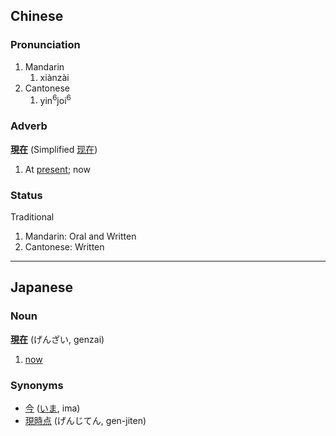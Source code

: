 ==Chinese==
===Pronunciation===
#Mandarin
##xiànzài
#Cantonese
##yin<sup>6</sup>joi<sup>6</sup>

===Adverb===
'''[[現]][[在]]''' (Simplified [[现在]])

#At [[present]]; now

===Status===
Traditional
#Mandarin: Oral and Written
#Cantonese: Written

----

==Japanese==
===Noun===
'''[[現]][[在]]''' (げんざい, genzai)

#[[now]]

===Synonyms===
*[[今]] ([[いま]], ima)
*[[現時点]] (げんじてん, gen-jiten)
